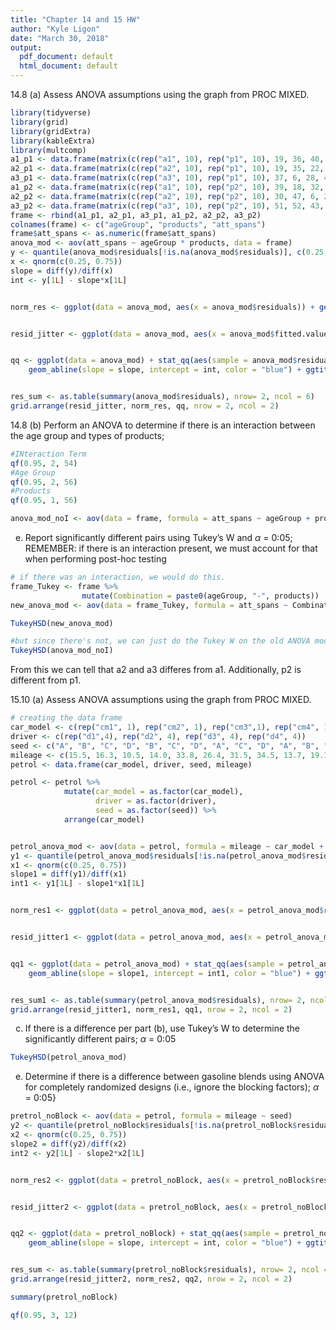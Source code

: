 ```yaml
---
title: "Chapter 14 and 15 HW"
author: "Kyle Ligon"
date: "March 30, 2018"
output:
  pdf_document: default
  html_document: default
---
```

14.8 (a) Assess ANOVA assumptions using the graph from PROC MIXED.

```r
library(tidyverse)
library(grid)
library(gridExtra)
library(kableExtra)
library(multcomp)
a1_p1 <- data.frame(matrix(c(rep("a1", 10), rep("p1", 10), 19, 36, 40, 30, 4, 10, 30, 5, 34, 21), ncol = 3, nrow = 10))
a2_p1 <- data.frame(matrix(c(rep("a2", 10), rep("p1", 10), 19, 35, 22, 28, 1, 27, 27, 16, 3, 18), ncol = 3, nrow = 10))
a3_p1 <- data.frame(matrix(c(rep("a3", 10), rep("p1", 10), 37, 6, 28, 4, 32, 16, 8, 41, 29, 18), ncol = 3, nrow = 10))
a1_p2 <- data.frame(matrix(c(rep("a1", 10), rep("p2", 10), 39, 18, 32, 22, 16, 2, 36, 43, 7, 16), ncol = 3, nrow = 10))
a2_p2 <- data.frame(matrix(c(rep("a2", 10), rep("p2", 10), 30, 47, 6, 27, 44, 26, 33, 48, 23, 21), ncol = 3, nrow = 10))
a3_p2 <- data.frame(matrix(c(rep("a3", 10), rep("p2", 10), 51, 52, 43, 48, 39, 33, 56, 43, 40, 51), ncol = , nrow = 10))
frame <- rbind(a1_p1, a2_p1, a3_p1, a1_p2, a2_p2, a3_p2)
colnames(frame) <- c("ageGroup", "products", "att_spans")
frame$att_spans <- as.numeric(frame$att_spans)
anova_mod <- aov(att_spans ~ ageGroup * products, data = frame)
y <- quantile(anova_mod$residuals[!is.na(anova_mod$residuals)], c(0.25, 0.75))
x <- qnorm(c(0.25, 0.75))
slope = diff(y)/diff(x)
int <- y[1L] - slope*x[1L]


norm_res <- ggplot(data = anova_mod, aes(x = anova_mod$residuals)) + geom_histogram(bins = 6) + xlab("Residuals") + ggtitle("Residuals")


resid_jitter <- ggplot(data = anova_mod, aes(x = anova_mod$fitted.values, y = anova_mod$residuals)) + geom_jitter() +  xlab("Group Mean") + ylab("Residuals") + ggtitle("Residuals vs. Predicted Mean")


qq <- ggplot(data = anova_mod) + stat_qq(aes(sample = anova_mod$residuals), alpha = 0.5) + 
    geom_abline(slope = slope, intercept = int, color = "blue") + ggtitle("Q-Q Plot")


res_sum <- as.table(summary(anova_mod$residuals), nrow= 2, ncol = 6)
grid.arrange(resid_jitter, norm_res, qq, nrow = 2, ncol = 2)
```

14.8 (b) Perform an ANOVA to determine if there is an interaction between the age group and types of products;

```r
#INteraction Term
qf(0.95, 2, 54)
#Age Group
qf(0.95, 2, 56)
#Products
qf(0.95, 1, 56)

anova_mod_noI <- aov(data = frame, formula = att_spans ~ ageGroup + products)
```

(e) Report significantly different pairs using Tukey's W and $\alpha$ = 0:05; REMEMBER: if there is an interaction present, we must account for that when performing post-hoc testing
```r
# if there was an interaction, we would do this.  
frame_Tukey <- frame %>%
                mutate(Combination = paste0(ageGroup, "-", products))
new_anova_mod <- aov(data = frame_Tukey, formula = att_spans ~ Combination)

TukeyHSD(new_anova_mod)

#but since there's not, we can just do the Tukey W on the old ANOVA model
TukeyHSD(anova_mod_noI)
```
From this we can tell that a2 and a3 differes from a1.  Additionally, p2 is different from p1.  

15.10 (a) Assess ANOVA assumptions using the graph from PROC MIXED.


```r
# creating the data frame
car_model <- c(rep("cm1", 1), rep("cm2", 1), rep("cm3",1), rep("cm4", 1))
driver <- c(rep("d1",4), rep("d2", 4), rep("d3", 4), rep("d4", 4))
seed <- c("A", "B", "C", "D", "B", "C", "D", "A", "C", "D", "A", "B", "D", "A", "B", "C")
mileage <- c(15.5, 16.3, 10.5, 14.0, 33.8, 26.4, 31.5, 34.5, 13.7, 19.1, 17.5, 19.7, 29.2, 22.5, 30.1, 21.6)
petrol <- data.frame(car_model, driver, seed, mileage)

petrol <- petrol %>%
            mutate(car_model = as.factor(car_model), 
                   driver = as.factor(driver),
                   seed = as.factor(seed)) %>%
            arrange(car_model)


petrol_anova_mod <- aov(data = petrol, formula = mileage ~ car_model + driver + seed)
y1 <- quantile(petrol_anova_mod$residuals[!is.na(petrol_anova_mod$residuals)], c(0.25, 0.75))
x1 <- qnorm(c(0.25, 0.75))
slope1 = diff(y1)/diff(x1)
int1 <- y1[1L] - slope1*x1[1L]


norm_res1 <- ggplot(data = petrol_anova_mod, aes(x = petrol_anova_mod$residuals)) + geom_histogram(bins = 6) + xlab("Residuals") + ggtitle("Residuals")


resid_jitter1 <- ggplot(data = petrol_anova_mod, aes(x = petrol_anova_mod$fitted.values, y = petrol_anova_mod$residuals)) + geom_jitter() +  xlab("Group Mean") + ylab("Residuals") + ggtitle("Residuals vs. Predicted Mean")


qq1 <- ggplot(data = petrol_anova_mod) + stat_qq(aes(sample = petrol_anova_mod$residuals), alpha = 0.5) + 
    geom_abline(slope = slope1, intercept = int1, color = "blue") + ggtitle("Q-Q Plot")


res_sum1 <- as.table(summary(petrol_anova_mod$residuals), nrow= 2, ncol = 6)
grid.arrange(resid_jitter1, norm_res1, qq1, nrow = 2, ncol = 2)

```
(c) If there is a difference per part (b), use Tukey's W to determine the significantly different pairs; $\alpha$ = 0:05
```r
TukeyHSD(petrol_anova_mod)
```
e) Determine if there is a difference between gasoline blends using ANOVA for completely randomized designs (i.e., ignore the blocking factors); $\alpha$ = 0:05}


```r
pretrol_noBlock <- aov(data = petrol, formula = mileage ~ seed)
y2 <- quantile(pretrol_noBlock$residuals[!is.na(pretrol_noBlock$residuals)], c(0.25, 0.75))
x2 <- qnorm(c(0.25, 0.75))
slope2 = diff(y2)/diff(x2)
int2 <- y2[1L] - slope2*x2[1L]


norm_res2 <- ggplot(data = pretrol_noBlock, aes(x = pretrol_noBlock$residuals)) + geom_histogram(bins = 6) + xlab("Residuals") + ggtitle("Residuals")


resid_jitter2 <- ggplot(data = pretrol_noBlock, aes(x = pretrol_noBlock$fitted.values, y = pretrol_noBlock$residuals)) + geom_jitter() +  xlab("Group Mean") + ylab("Residuals") + ggtitle("Residuals vs. Predicted Mean")


qq2 <- ggplot(data = pretrol_noBlock) + stat_qq(aes(sample = pretrol_noBlock$residuals), alpha = 0.5) + 
    geom_abline(slope = slope, intercept = int, color = "blue") + ggtitle("Q-Q Plot")


res_sum <- as.table(summary(pretrol_noBlock$residuals), nrow= 2, ncol = 6)
grid.arrange(resid_jitter2, norm_res2, qq2, nrow = 2, ncol = 2)

summary(pretrol_noBlock)

qf(0.95, 3, 12)

```

